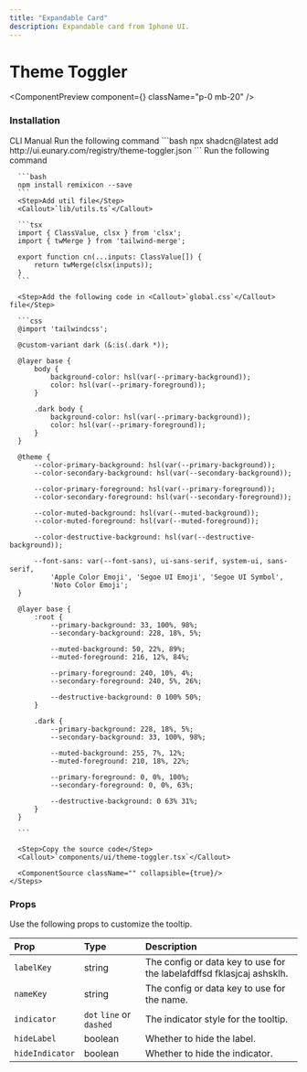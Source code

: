 ```yaml
---
title: "Expandable Card"
description: Expandable card from Iphone UI.
---
```


# Theme Toggler

<ComponentPreview component={<ExpandableCardDemo />} className="p-0 mb-20" />

### Installation

<Tabs defaultValue="cli">
  <TabsList>
    <TabsTrigger value="cli">CLI</TabsTrigger>
    <TabsTrigger value="manual">Manual</TabsTrigger>
  </TabsList>

  <TabsContent value="cli">
    <Steps>
      <Step>Run the following command</Step>
      ```bash
      npx shadcn@latest add http://ui.eunary.com/registry/theme-toggler.json
      ```
    </Steps>
  </TabsContent>

  <TabsContent value="manual">
    <Steps>
      <Step>Run the following command</Step>

      ```bash
      npm install remixicon --save
      ```
      <Step>Add util file</Step>
      <Callout>`lib/utils.ts`</Callout>

      ```tsx
      import { ClassValue, clsx } from 'clsx';
      import { twMerge } from 'tailwind-merge';

      export function cn(...inputs: ClassValue[]) {
          return twMerge(clsx(inputs));
      }
      ```

      <Step>Add the following code in <Callout>`global.css`</Callout> file</Step>

      ```css
      @import 'tailwindcss';

      @custom-variant dark (&:is(.dark *));

      @layer base {
          body {
              background-color: hsl(var(--primary-background));
              color: hsl(var(--primary-foreground));
          }

          .dark body {
              background-color: hsl(var(--primary-background));
              color: hsl(var(--primary-foreground));
          }
      }

      @theme {
          --color-primary-background: hsl(var(--primary-background));
          --color-secondary-background: hsl(var(--secondary-background));

          --color-primary-foreground: hsl(var(--primary-foreground));
          --color-secondary-foreground: hsl(var(--secondary-foreground));

          --color-muted-background: hsl(var(--muted-background));
          --color-muted-foreground: hsl(var(--muted-foreground));

          --color-destructive-background: hsl(var(--destructive-background));

          --font-sans: var(--font-sans), ui-sans-serif, system-ui, sans-serif,
              'Apple Color Emoji', 'Segoe UI Emoji', 'Segoe UI Symbol',
              'Noto Color Emoji';
      }
      
      @layer base {
          :root {
              --primary-background: 33, 100%, 98%;
              --secondary-background: 228, 18%, 5%;

              --muted-background: 50, 22%, 89%;
              --muted-foreground: 216, 12%, 84%;

              --primary-foreground: 240, 10%, 4%;
              --secondary-foreground: 240, 5%, 26%;

              --destructive-background: 0 100% 50%;
          }

          .dark {
              --primary-background: 228, 18%, 5%;
              --secondary-background: 33, 100%, 98%;

              --muted-background: 255, 7%, 12%;
              --muted-foreground: 210, 18%, 22%;

              --primary-foreground: 0, 0%, 100%;
              --secondary-foreground: 0, 0%, 63%;

              --destructive-background: 0 63% 31%;
          }
      }

      ```

      <Step>Copy the source code</Step>
      <Callout>`components/ui/theme-toggler.tsx`</Callout>
     
      <ComponentSource className="" collapsible={true}/>
    </Steps>
  </TabsContent>
</Tabs>



### Props

Use the following props to customize the tooltip.

| Prop            | Type                     | Description                                  |
| :-------------- | :----------------------- | :------------------------------------------- |
| `labelKey`      | string                   | The config or data key to use for the labelafdffsd  fklasjcaj ashsklh. |
| `nameKey`       | string                   | The config or data key to use for the name.  |
| `indicator`     | `dot` `line` or `dashed` | The indicator style for the tooltip.         |
| `hideLabel`     | boolean                  | Whether to hide the label.                   |
| `hideIndicator` | boolean                  | Whether to hide the indicator.               |


<ExploreComponents nextComponent="next-component" recentlyAddedComponent="recent-component"/>